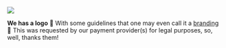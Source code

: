 ![](https://res.cloudinary.com/dltbv060k/image/upload/v1742050499/24_uya8jr.png)

**We has a logo** 🎨
With some guidelines that one may even call it a [branding][] 🙌
This was requested by our payment provider(s) for legal purposes,
so, well, thanks them!

[branding]: https://about.ask.box/press/brand
